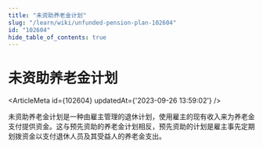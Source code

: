 ```yaml
---
title: "未资助养老金计划"
slug: "/learn/wiki/unfunded-pension-plan-102604"
id: "102604"
hide_table_of_contents: true
---
```



# 未资助养老金计划

<ArticleMeta id={102604} updatedAt={'2023-09-26 13:59:02'} />
<div className='border-solid border-b border-t-0 my-4 border-[var(--ifm-color-gray-300)]' />

未资助养老金计划是一种由雇主管理的退休计划，使用雇主的现有收入来为养老金支付提供资金。这与预先资助的养老金计划相反，预先资助的计划是雇主事先定期划拨资金以支付退休人员及其受益人的养老金支出。
